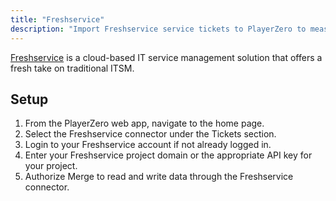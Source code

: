 ```yaml
---
title: "Freshservice"
description: "Import Freshservice service tickets to PlayerZero to measure the customer impact of your code."
---
```


[Freshservice](https://www.freshworks.com/) is a cloud-based IT service management solution that offers a fresh take on traditional ITSM.

<Snippet file="ticketing-connector.mdx" />

## Setup
1. From the PlayerZero web app, navigate to the home page.
2. Select the Freshservice connector under the Tickets section.
3. Login to your Freshservice account if not already logged in.
4. Enter your Freshservice project domain or the appropriate API key for your project.
5. Authorize Merge to read and write data through the Freshservice connector.